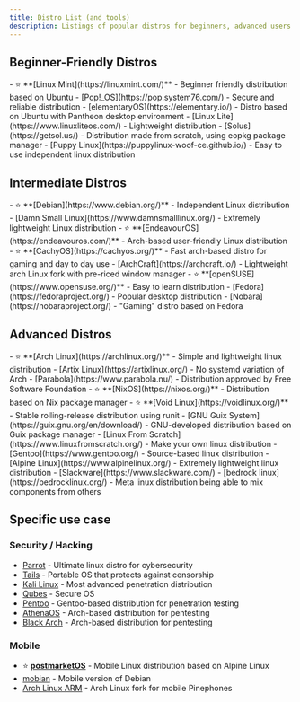 ```yaml
---
title: Distro List (and tools)
description: Listings of popular distros for beginners, advanced users etc., as well as tools relating those
---
```



## Beginner-Friendly Distros

<Tabs>
    <TabItem label="Debian/Ubuntu-based">
        - ⭐ **[Linux Mint](https://linuxmint.com/)** - Beginner friendly distribution based on Ubuntu
        - [Pop!_OS](https://pop.system76.com/) - Secure and reliable distribution
        - [elementaryOS](https://elementary.io/) - Distro based on Ubuntu with Pantheon desktop environment
        - [Linux Lite](https://www.linuxliteos.com/) - Lightweight distribution
    </TabItem>
    <TabItem label="Other">
        - [Solus](https://getsol.us/) - Distribution made from scratch, using eopkg package manager
        - [Puppy Linux](https://puppylinux-woof-ce.github.io/) - Easy to use independent linux distribution
    </TabItem>
</Tabs>

## Intermediate Distros

 <Tabs>
    <TabItem label="Debian/Ubuntu-based">
        - ⭐ **[Debian](https://www.debian.org/)** - Independent Linux distribution
        - [Damn Small Linux](https://www.damnsmalllinux.org/) - Extremely lightweight Linux distribution
    </TabItem>
    <TabItem label="Arch-based">
        - ⭐ **[EndeavourOS](https://endeavouros.com/)** - Arch-based user-friendly Linux distribution
        - ⭐ **[CachyOS](https://cachyos.org/)** - Fast arch-based distro for gaming and day to day use
        - [ArchCraft](https://archcraft.io/) - Lightweight arch Linux fork with pre-riced window manager
    </TabItem>
    <TabItem label="Other">
        - ⭐ **[openSUSE](https://www.opensuse.org/)** - Easy to learn distribution
        - [Fedora](https://fedoraproject.org/) - Popular desktop distribution
        - [Nobara](https://nobaraproject.org/) - "Gaming" distro based on Fedora
    </TabItem>
</Tabs>

## Advanced Distros

<Tabs>
    <TabItem label="Arch-based">
        - ⭐ **[Arch Linux](https://archlinux.org/)** - Simple and lightweight linux distribution
        - [Artix Linux](https://artixlinux.org/) - No systemd variation of Arch
        - [Parabola](https://www.parabola.nu/) - Distribution approved by Free Software Foundation
    </TabItem>
    <TabItem label="Other">
        - ⭐ **[NixOS](https://nixos.org/)** - Distribution based on Nix package manager
        - ⭐ **[Void Linux](https://voidlinux.org/)** - Stable rolling-release distribution using runit
        - [GNU Guix System](https://guix.gnu.org/en/download/) - GNU-developed distribution based on Guix package manager
        - [Linux From Scratch](https://www.linuxfromscratch.org/) - Make your own linux distribution
        - [Gentoo](https://www.gentoo.org/) - Source-based linux distribution
        - [Alpine Linux](https://www.alpinelinux.org/) - Extremely lightweight linux distribution
        - [Slackware](https://www.slackware.com/)
        - [bedrock linux](https://bedrocklinux.org/) - Meta linux distribution being able to mix components from others
    </TabItem>
</Tabs> 

## Specific use case

### Security / Hacking
- [Parrot](https://parrotsec.org/) - Ultimate linux distro for cybersecurity
- [Tails](https://tails.net/) - Portable OS that protects against censorship
- [Kali Linux](https://www.kali.org/) - Most advanced penetration distribution
- [Qubes](https://www.qubes-os.org/) - Secure OS
- [Pentoo](https://www.pentoo.ch/) - Gentoo-based distribution for penetration testing
- [AthenaOS](https://athenaos.org/) - Arch-based distribution for pentesting
- [Black Arch](https://blackarch.org/) - Arch-based distribution for pentesting

### Mobile
- ⭐ **[postmarketOS](https://postmarketos.org/)** - Mobile Linux distribution based on Alpine Linux
- [mobian](https://mobian-project.org/) - Mobile version of Debian
- [Arch Linux ARM](https://github.com/dreemurrs-embedded/Pine64-Arch) - Arch Linux fork for mobile Pinephones
